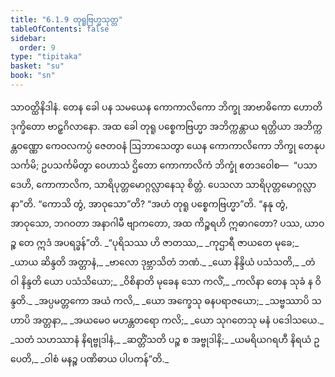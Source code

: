 ```yaml
---
title: "6.1.9 တုရူဗြဟ္မသုတ္တ"
tableOfContents: false
sidebar:
  order: 9
type: "tipitaka"
basket: "su"
book: "sn"
---
```



<DynamicBreadcrumb />

<Division number="180" book="sn" e="ch" v="18" p="305">

<Paragraph number="1074" book="sn">
သာဝတ္ထိနိဒါနံ. တေန ခေါ ပန သမယေန ကောကာလိကော ဘိက္ခု အာဗာဓိကော ဟောတိ ဒုက္ခိတော ဗာဠှဂိလာနော. အထ ခေါ တုရူ ပစ္စေကဗြဟ္မာ အဘိက္ကန္တာယ ရတ္တိယာ အဘိက္ကန္တဝဏ္ဏော ကေဝလကပ္ပံ ဇေတဝနံ ဩဘာသေတွာ ယေန ကောကာလိကော ဘိက္ခု တေနုပသင်္ကမိ; ဥပသင်္ကမိတွာ ဝေဟာသံ ဌိတော ကောကာလိကံ ဘိက္ခုံ ဧတဒဝေါစ—  “ပသာဒေဟိ, ကောကာလိက, သာရိပုတ္တမောဂ္ဂလ္လာနေသု စိတ္တံ. ပေသလာ သာရိပုတ္တမောဂ္ဂလ္လာနာ”တိ. “ကောသိ တွံ, အာဝုသော”တိ? “အဟံ တုရူ ပစ္စေကဗြဟ္မာ”တိ. “နနု တွံ, အာဝုသော, ဘဂဝတာ အနာဂါမီ ဗျာကတော, အထ ကိဉ္စရဟိ ဣဓာဂတော? ပဿ, ယာဝဉ္စ တေ ဣဒံ အပရဒ္ဓန်”တိ.
</Paragraph>

<Paragraph number="1075" type="verses" book="sn">
_“ပုရိသဿ ဟိ ဇာတဿ,_  
_ကုဌာရီ ဇာယတေ မုခေ;_  
_ယာယ ဆိန္ဒတိ အတ္တာနံ,_  
_ဗာလော ဒုဗ္ဘာသိတံ ဘဏံ._  

</Paragraph>

<Paragraph number="1076" type="verses" book="sn">
_ယော နိန္ဒိယံ ပသံသတိ,_  
_တံ ဝါ နိန္ဒတိ ယော ပသံသိယော;_  
_ဝိစိနာတိ မုခေန သော ကလိံ,_  
_ကလိနာ တေန သုခံ န ဝိန္ဒတိ._  

</Paragraph>

<Paragraph number="1077" type="verses" book="sn">
_အပ္ပမတ္တကော အယံ ကလိ,_  
_ယော အက္ခေသု ဓနပရာဇယော;_  
_သဗ္ဗဿာပိ သဟာပိ အတ္တနာ,_  
_အယမေဝ မဟန္တတရော ကလိ;_  
_ယော သုဂတေသု မနံ ပဒေါသယေ._  

</Paragraph>

<Paragraph number="1078" type="verses" book="sn">
_သတံ သဟဿာနံ နိရဗ္ဗုဒါနံ,_  
_ဆတ္တိံသတိ ပဉ္စ စ အဗ္ဗုဒါနိ;_  
_ယမရိယဂရဟီ နိရယံ ဥပေတိ,_  
_ဝါစံ မနဉ္စ ပဏိဓာယ ပါပကန်”တိ._
</Paragraph>
</Division>